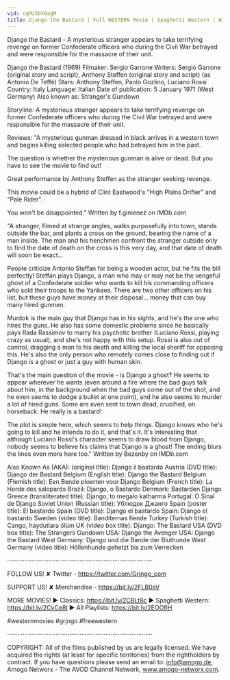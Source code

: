 ```yaml
---
vid: cqMi5bY6agM
title: Django the Bastard | Full WESTERN Movie | Spaghetti Western | Wild West | Action
---
```


Django the Bastard - A mysterious stranger appears to take terrifying revenge on former Confederate officers who during the Civil War betrayed and were responsible for the massacre of their unit. 

Django the Bastard (1969)
Filmaker: Sergio Garrone
Writers: Sergio Garrone (original story and script), Anthony Steffen (original story and script) (as Antonio De Teffè)
Stars: Anthony Steffen, Paolo Gozlino, Luciano Rossi 
Country: Italy
Language: Italian
Date of publication: 5 January 1971 (West Germany) 
Also known as: Stranger's Gundown 

Storyline:
A mysterious stranger appears to take terrifying revenge on former Confederate officers who during the Civil War betrayed and were responsible for the massacre of their unit. 

Reviews:
"A mysterious gunman dressed in black arrives in a western town and begins killing selected people who had betrayed him in the past.

The question is whether the mysterious gunman is alive or dead. But you have to see the movie to find out!

Great performance by Anthony Steffen as the stranger seeking revenge.

This movie could be a hybrid of Clint Eastwood's "High Plains Drifter" and "Pale Rider".

You won't be disappointed." Written by f.gimenez on IMDb.com

"A stranger, filmed at strange angles, walks purposefully into town, stands outside the bar, and plants a cross on the ground, bearing the name of a man inside. The man and his henchmen confront the stranger outside only to find the date of death on the cross is this very day, and that date of death will soon be exact...

People criticize Antonio Steffan for being a wooden actor, but he fits the bill perfectly! Steffan plays Django, a man who may or may not be the vengeful ghost of a Confederate soldier who wants to kill his commanding officers who sold their troops to the Yankees. There are two other officers on his list, but these guys have money at their disposal... money that can buy many hired gunmen.

Murdok is the main guy that Django has in his sights, and he's the one who hires the guns. He also has some domestic problems since he basically pays Rada Rassimov to marry his psychotic brother (Luciano Rossi, playing crazy as usual), and she's not happy with this setup. Rossi is also out of control, dragging a man to his death and killing the local sheriff for opposing this. He's also the only person who remotely comes close to finding out if Django is a ghost or just a guy with human skin.

That's the main question of the movie - is Django a ghost? He seems to appear wherever he wants (even around a fire where the bad guys talk about him, in the background when the bad guys come out of the shot, and he even seems to dodge a bullet at one point), and he also seems to murder a lot of hired guns. Some are even sent to town dead, crucified, on horseback. He really is a bastard!

The plot is simple here, which seems to help things. Django knows who he's going to kill and he intends to do it, and that's it. It's interesting that although Luciano Rossi's character seems to draw blood from Django, nobody seems to believe his claims that Django is a ghost! The ending blurs the lines even more here too." Written by Bezenby on IMDb.com

Also Known As (AKA):
(original title): Django il bastardo
Austria (DVD title): Django der Bastard
Belgium (English title): Django the Bastard
Belgium (Flemish title): Een Bende ploerten voor Django
Belgium (French title): La Horde des salopards
Brazil: Django, o Bastardo
Denmark: Bastarden Django
Greece (transliterated title): Django, to megalo katharma
Portugal: O Sinal de Django
Soviet Union (Russian title): Ублюдок Джанго
Spain (poster title): El bastardo
Spain (DVD title): Django el bastardo
Spain: Django el bastardo
Sweden (video title): Banditernas fiende
Turkey (Turkish title): Cango, haydutlara ölüm
UK (video box title): Django: The Bastard
USA (DVD box title): The Strangers Gundown
USA: Django the Avenger
USA: Django the Bastard
West Germany: Django und die Bande der Bluthunde
West Germany (video title): Höllenhunde gehetzt bis zum Verrecken

····················································································

FOLLOW US!
✘ Twitter - https://twitter.com/Grjngo_com

SUPPORT US!
✘ Merchandise - https://bit.ly/2FLB0sV

MORE MOVIES! 
► Classics: https://bit.ly/2CBLt8c 
► Spaghetti Western: https://bit.ly/2CyCe8I 
► All Playlists: https://bit.ly/2EOOfIH 

#westernmovies #grjngo #freewestern

····················································································

COPYRIGHT: All of the films published by us are legally licensed. We have acquired the rights (at least for specific territories) from the rightholders by contract. If you have questions please send an email to: info@amogo.de, Amogo Networx - The AVOD Channel Network, www.amogo-networx.com.